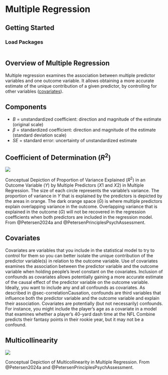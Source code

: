 # Multiple Regression {#sec-multipleRegression}

## Getting Started {#sec-multipleRegressionGettingStarted}

### Load Packages {#sec-multipleRegressionLoadPackages}

```r

```

## Overview of Multiple Regression {#sec-multipleRegressionOverview}

Multiple regression examines the association between multiple predictor variables and one outcome variable.
It allows obtaining a more accurate estimate of the unique contribution of a given predictor, by controlling for other variables ([covariates](#sec-covariates)).

## Components {#sec-multipleRegressionComponents}

- $B$ = unstandardized coefficient: direction and magnitude of the estimate (original scale)
- $\beta$ = standardized coefficient: direction and magnitude of the estimate (standard deviation scale)
- $SE$ = standard error: uncertainty of unstandardized estimate

## Coefficient of Determination ($R^2$) {#sec-multipleRegressionRSquared}

::: {#fig-regression}
![](images/multipleRegressionRSquared.png)

Conceptual Depiction of Proportion of Variance Explained ($R^2$) in an Outcome Variable ($Y$) by Multiple Predictors ($X1$ and $X2$) in Multiple Regression. The size of each circle represents the variable's variance. The proportion of variance in $Y$ that is explained by the predictors is depicted by the areas in orange. The dark orange space ($G$) is where multiple predictors explain overlapping variance in the outcome. Overlapping variance that is explained in the outcome ($G$) will not be recovered in the regression coefficients when both predictors are included in the regression model. From @Petersen2024a and @PetersenPrinciplesPsychAssessment.
:::

## Covariates {#sec-covariates}

Covariates are variables that you include in the statistical model to try to control for them so you can better isolate the unique contribution of the predictor variable(s) in relation to the outcome variable.
Use of covariates examines the association between the predictor variable and the outcome variable when holding people's level constant on the covariates.
Inclusion of confounds as covariates allows potentially gaining a more accurate estimate of the causal effect of the predictor variable on the outcome variable.
Ideally, you want to include any and all confounds as covariates.
As described in @sec-correlationCausation, confounds are third variables that influence both the predictor variable and the outcome variable and explain their association.
Covariates are potentially (but not necessarily) confounds.
For instance, you might include the player's age as a covariate in a model that examines whether a player's 40-yard dash time at the NFL Combine predicts their fantasy points in their rookie year, but it may not be a confound.

## Multicollinearity {#sec-multipleRegressionMulticollinearity}

::: {#fig-regression}
![](images/multipleRegressionMulticollinearity.png)

Conceptual Depiction of Multicollinearity in Multiple Regression. From @Petersen2024a and @PetersenPrinciplesPsychAssessment.
:::
